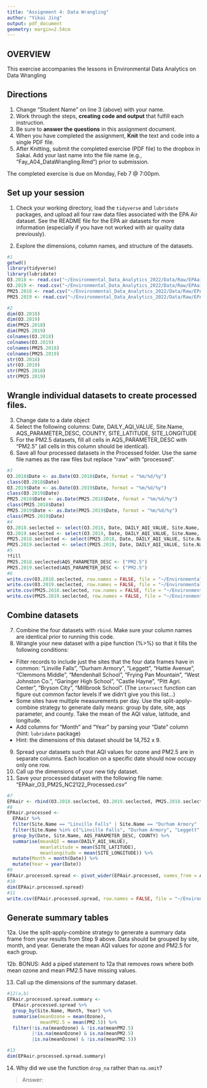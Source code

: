 ```yaml
---
title: "Assignment 4: Data Wrangling"
author: "Yikai Jing"
output: pdf_document
geometry: margin=2.54cm
---
```


## OVERVIEW

This exercise accompanies the lessons in Environmental Data Analytics on Data Wrangling 

## Directions
1. Change "Student Name" on line 3 (above) with your name.
2. Work through the steps, **creating code and output** that fulfill each instruction.
3. Be sure to **answer the questions** in this assignment document.
4. When you have completed the assignment, **Knit** the text and code into a single PDF file.
5. After Knitting, submit the completed exercise (PDF file) to the dropbox in Sakai. Add your last name into the file name (e.g., "Fay_A04_DataWrangling.Rmd") prior to submission.

The completed exercise is due on Monday, Feb 7 @ 7:00pm.

## Set up your session 
1. Check your working directory, load the `tidyverse` and `lubridate` packages, and upload all four raw data files associated with the EPA Air dataset. See the README file for the EPA air datasets for more information (especially if you have not worked with air quality data previously). 

2. Explore the dimensions, column names, and structure of the datasets. 

```r
#1
getwd()
library(tidyverse)
library(lubridate)
O3.2018 <- read.csv("~/Environmental_Data_Analytics_2022/Data/Raw/EPAair_O3_NC2018_raw.csv")
O3.2019 <- read.csv("~/Environmental_Data_Analytics_2022/Data/Raw/EPAair_O3_NC2019_raw.csv")
PM25.2018 <- read.csv("~/Environmental_Data_Analytics_2022/Data/Raw/EPAair_PM25_NC2018_raw.csv")
PM25.2019 <- read.csv("~/Environmental_Data_Analytics_2022/Data/Raw/EPAair_PM25_NC2019_raw.csv")

#2
dim(O3.2018)
dim(O3.2019)
dim(PM25.2018)
dim(PM25.2019)
colnames(O3.2018)
colnames(O3.2019)
colnames(PM25.2018)
colnames(PM25.2019)
str(O3.2018)
str(O3.2019)
str(PM25.2018)
str(PM25.2019)

```

## Wrangle individual datasets to create processed files.
3. Change date to a date object
4. Select the following columns: Date, DAILY_AQI_VALUE, Site.Name, AQS_PARAMETER_DESC, COUNTY, SITE_LATITUDE, SITE_LONGITUDE
5. For the PM2.5 datasets, fill all cells in AQS_PARAMETER_DESC with "PM2.5" (all cells in this column should be identical).
6. Save all four processed datasets in the Processed folder. Use the same file names as the raw files but replace "raw" with "processed".

```r
#3
O3.2018$Date <- as.Date(O3.2018$Date, format = "%m/%d/%y")
class(O3.2018$Date)
O3.2019$Date <- as.Date(O3.2019$Date, format = "%m/%d/%y")
class(O3.2019$Date)
PM25.2018$Date <- as.Date(PM25.2018$Date, format = "%m/%d/%y")
class(PM25.2018$Date)
PM25.2019$Date <- as.Date(PM25.2019$Date, format = "%m/%d/%y")
class(PM25.2019$Date)
#4
O3.2018.seclected <- select(O3.2018, Date, DAILY_AQI_VALUE, Site.Name, AQS_PARAMETER_DESC, COUNTY, SITE_LATITUDE, SITE_LONGITUDE)
O3.2019.seclected <- select(O3.2019, Date, DAILY_AQI_VALUE, Site.Name, AQS_PARAMETER_DESC, COUNTY, SITE_LATITUDE, SITE_LONGITUDE)
PM25.2018.seclected <- select(PM25.2018, Date, DAILY_AQI_VALUE, Site.Name, AQS_PARAMETER_DESC, COUNTY, SITE_LATITUDE, SITE_LONGITUDE)
PM25.2019.seclected <- select(PM25.2019, Date, DAILY_AQI_VALUE, Site.Name, AQS_PARAMETER_DESC, COUNTY, SITE_LATITUDE, SITE_LONGITUDE)
#5
?fill
PM25.2018.seclected$AQS_PARAMETER_DESC <- ("PM2.5")
PM25.2019.seclected$AQS_PARAMETER_DESC <- ("PM2.5")
#6
write.csv(O3.2018.seclected, row.names = FALSE, file = "~/Environmental_Data_Analytics_2022/Data/Processed/EPAair_O3_NC2018_processed.csv")
write.csv(O3.2019.seclected, row.names = FALSE, file = "~/Environmental_Data_Analytics_2022/Data/Processed/EPAair_O3_NC2019_processed.csv")
write.csv(PM25.2018.seclected, row.names = FALSE, file = "~/Environmental_Data_Analytics_2022/Data/Processed/EPAair_PM25_NC2018_processed.csv")
write.csv(PM25.2019.seclected, row.names = FALSE, file = "~/Environmental_Data_Analytics_2022/Data/Processed/EPAair_PM25_NC2019_processed.csv")
```


## Combine datasets
7. Combine the four datasets with `rbind`. Make sure your column names are identical prior to running this code. 
8. Wrangle your new dataset with a pipe function (%>%) so that it fills the following conditions: 

* Filter records to include just the sites that the four data frames have in common: "Linville Falls", "Durham Armory", "Leggett", "Hattie Avenue", "Clemmons Middle", "Mendenhall School", "Frying Pan Mountain", "West Johnston Co.", "Garinger High School", "Castle Hayne", "Pitt Agri. Center", "Bryson City", "Millbrook School". (The `intersect` function can figure out common factor levels if we didn't give you this list...)
* Some sites have multiple measurements per day. Use the split-apply-combine strategy to generate daily means: group by date, site, aqs parameter, and county. Take the mean of the AQI value, latitude, and longitude.
* Add columns for "Month" and "Year" by parsing your "Date" column (hint: `lubridate` package)
* Hint: the dimensions of this dataset should be 14,752 x 9.

9. Spread your datasets such that AQI values for ozone and PM2.5 are in separate columns. Each location on a specific date should now occupy only one row.
10. Call up the dimensions of your new tidy dataset.
11. Save your processed dataset with the following file name: "EPAair_O3_PM25_NC2122_Processed.csv"

```r
#7
EPAair <- rbind(O3.2018.seclected, O3.2019.seclected, PM25.2018.seclected, PM25.2019.seclected)
#8
EPAair.processed <- 
  EPAair %>%
  filter(Site.Name == "Linville Falls" | Site.Name == "Durham Armory" | Site.Name == "Leggett" | Site.Name == "Hattie Avenue" | Site.Name == "Clemmons Middle" | Site.Name == "Mendenhall School" | Site.Name == "Frying Pan Mountain" | Site.Name == "West Johnston Co." | Site.Name == "Garinger High School" | Site.Name == "Castle Hayne" | Site.Name == "Pitt Agri. Center" | Site.Name == "Bryson City" | Site.Name == "Millbrook School") %>%
  filter(Site.Name %in% c("Linville Falls", "Durham Armory", "Leggett", "Hattie Avenue", "Clemmons Middle", "Mendenhall School", "Frying Pan Mountain", "West Johnston Co.", "Garinger High School", "Castle Hayne", "Pitt Agri. Center", "Bryson City", "Millbrook School")) %>%
  group_by(Date, Site.Name, AQS_PARAMETER_DESC, COUNTY) %>%
  summarise(meanAQI = mean(DAILY_AQI_VALUE), 
            meanlatitude = mean(SITE_LATITUDE), 
            meanlongitude = mean(SITE_LONGITUDE)) %>%
  mutate(Month = month(Date)) %>%
  mutate(Year = year(Date))
#9
EPAair.processed.spread <- pivot_wider(EPAair.processed, names_from = AQS_PARAMETER_DESC, values_from = meanAQI)
#10
dim(EPAair.processed.spread)
#11
write.csv(EPAair.processed.spread, row.names = FALSE, file = "~/Environmental_Data_Analytics_2022/Data/Processed/EPAair_O3_PM25_NC2122_Processed.csv")
```


## Generate summary tables
12a. Use the split-apply-combine strategy to generate a summary data frame from your results from Step 9 above. Data should be grouped by site, month, and year. Generate the mean AQI values for ozone and PM2.5 for each group. 

12b. BONUS: Add a piped statement to 12a that removes rows where both mean ozone and mean PM2.5 have missing values. 

13. Call up the dimensions of the summary dataset.


```r
#12(a,b)
EPAair.processed.spread.summary <- 
  EPAair.processed.spread %>%
  group_by(Site.Name, Month, Year) %>%
  summarise(meanOzone = mean(Ozone), 
            meanPM2.5 = mean(PM2.5)) %>%
  filter(!is.na(meanOzone) & !is.na(meanPM2.5)
         |!is.na(meanOzone) & is.na(meanPM2.5)
         |is.na(meanOzone) & !is.na(meanPM2.5))

#13
dim(EPAair.processed.spread.summary)
```

14. Why did we use the function `drop_na` rather than `na.omit`?

> Answer: 
